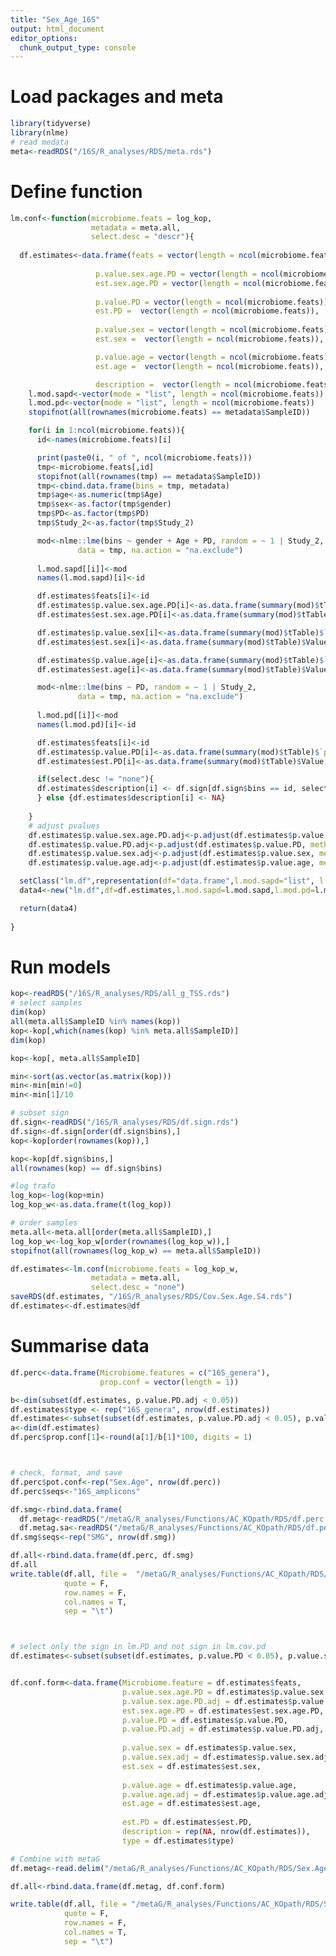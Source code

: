 ```yaml
---
title: "Sex_Age_16S"
output: html_document
editor_options: 
  chunk_output_type: console
---
```

# Load packages and meta
```r
library(tidyverse)
library(nlme)
# read medata
meta<-readRDS("/16S/R_analyses/RDS/meta.rds")
```


# Define function
```r
lm.conf<-function(microbiome.feats = log_kop,
                  metadata = meta.all,
                  select.desc = "descr"){
    
  df.estimates<-data.frame(feats = vector(length = ncol(microbiome.feats)),
                   
                   p.value.sex.age.PD = vector(length = ncol(microbiome.feats)),
                   est.sex.age.PD = vector(length = ncol(microbiome.feats)),
                  
                   p.value.PD = vector(length = ncol(microbiome.feats)),
                   est.PD =  vector(length = ncol(microbiome.feats)),
                   
                   p.value.sex = vector(length = ncol(microbiome.feats)),
                   est.sex =  vector(length = ncol(microbiome.feats)),

                   p.value.age = vector(length = ncol(microbiome.feats)),
                   est.age =  vector(length = ncol(microbiome.feats)),

                   description =  vector(length = ncol(microbiome.feats)))
    l.mod.sapd<-vector(mode = "list", length = ncol(microbiome.feats))
    l.mod.pd<-vector(mode = "list", length = ncol(microbiome.feats))
    stopifnot(all(rownames(microbiome.feats) == metadata$SampleID))

    for(i in 1:ncol(microbiome.feats)){
      id<-names(microbiome.feats)[i]

      print(paste0(i, " of ", ncol(microbiome.feats)))
      tmp<-microbiome.feats[,id]
      stopifnot(all(rownames(tmp) == metadata$SampleID))
      tmp<-cbind.data.frame(bins = tmp, metadata)
      tmp$age<-as.numeric(tmp$Age)
      tmp$sex<-as.factor(tmp$gender)
      tmp$PD<-as.factor(tmp$PD)
      tmp$Study_2<-as.factor(tmp$Study_2)

      mod<-nlme::lme(bins ~ gender + Age + PD, random = ~ 1 | Study_2,
               data = tmp, na.action = "na.exclude")
      
      l.mod.sapd[[i]]<-mod
      names(l.mod.sapd)[i]<-id

      df.estimates$feats[i]<-id
      df.estimates$p.value.sex.age.PD[i]<-as.data.frame(summary(mod)$tTable)$`p-value`[4]
      df.estimates$est.sex.age.PD[i]<-as.data.frame(summary(mod)$tTable)$Value[4]

      df.estimates$p.value.sex[i]<-as.data.frame(summary(mod)$tTable)$`p-value`[2]
      df.estimates$est.sex[i]<-as.data.frame(summary(mod)$tTable)$Value[2]

      df.estimates$p.value.age[i]<-as.data.frame(summary(mod)$tTable)$`p-value`[3]
      df.estimates$est.age[i]<-as.data.frame(summary(mod)$tTable)$Value[3]

      mod<-nlme::lme(bins ~ PD, random = ~ 1 | Study_2,
               data = tmp, na.action = "na.exclude")
      
      l.mod.pd[[i]]<-mod
      names(l.mod.pd)[i]<-id

      df.estimates$feats[i]<-id
      df.estimates$p.value.PD[i]<-as.data.frame(summary(mod)$tTable)$`p-value`[2]
      df.estimates$est.PD[i]<-as.data.frame(summary(mod)$tTable)$Value[2]

      if(select.desc != "none"){
      df.estimates$description[i] <- df.sign[df.sign$bins == id, select.desc]
      } else {df.estimates$description[i] <- NA}
      
    }
    # adjust pvalues
    df.estimates$p.value.sex.age.PD.adj<-p.adjust(df.estimates$p.value.sex.age.PD, method = "fdr")
    df.estimates$p.value.PD.adj<-p.adjust(df.estimates$p.value.PD, method = "fdr")
    df.estimates$p.value.sex.adj<-p.adjust(df.estimates$p.value.sex, method = "fdr")
    df.estimates$p.value.age.adj<-p.adjust(df.estimates$p.value.age, method = "fdr")

  setClass("lm.df",representation(df="data.frame",l.mod.sapd="list", l.mod.pd="list"))
  data4<-new("lm.df",df=df.estimates,l.mod.sapd=l.mod.sapd,l.mod.pd=l.mod.pd)

  return(data4)
  
}

```

# Run models
```r
kop<-readRDS("/16S/R_analyses/RDS/all_g_TSS.rds")
# select samples
dim(kop)
all(meta.all$SampleID %in% names(kop))
kop<-kop[,which(names(kop) %in% meta.all$SampleID)]
dim(kop)

kop<-kop[, meta.all$SampleID]

min<-sort(as.vector(as.matrix(kop)))
min<-min[min!=0]
min<-min[1]/10

# subset sign
df.sign<-readRDS("/16S/R_analyses/RDS/df.sign.rds")
df.sign<-df.sign[order(df.sign$bins),]
kop<-kop[order(rownames(kop)),]

kop<-kop[df.sign$bins,]
all(rownames(kop) == df.sign$bins)

#log trafo
log_kop<-log(kop+min)
log_kop_w<-as.data.frame(t(log_kop))

# order samples
meta.all<-meta.all[order(meta.all$SampleID),]
log_kop_w<-log_kop_w[order(rownames(log_kop_w)),]
stopifnot(all(rownames(log_kop_w) == meta.all$SampleID))

df.estimates<-lm.conf(microbiome.feats = log_kop_w,
                  metadata = meta.all,
                  select.desc = "none") 
saveRDS(df.estimates, "/16S/R_analyses/RDS/Cov.Sex.Age.S4.rds")
df.estimates<-df.estimates@df
```

# Summarise data
```r
df.perc<-data.frame(Microbiome.features = c("16S_genera"),
                    prop.conf = vector(length = 1))

b<-dim(subset(df.estimates, p.value.PD.adj < 0.05))
df.estimates$type <- rep("16S_genera", nrow(df.estimates))
df.estimates<-subset(subset(df.estimates, p.value.PD.adj < 0.05), p.value.sex.age.PD.adj >= 0.05)
a<-dim(df.estimates)
df.perc$prop.conf[1]<-round(a[1]/b[1]*100, digits = 1)



# check, format, and save
df.perc$pot.conf<-rep("Sex.Age", nrow(df.perc))
df.perc$seqs<-"16S_amplicons"

df.smg<-rbind.data.frame(
  df.metag<-readRDS("/metaG/R_analyses/Functions/AC_KOpath/RDS/df.perc.pd.drugs_other.meds.rds"),
  df.metag.sa<-readRDS("/metaG/R_analyses/Functions/AC_KOpath/RDS/df.perc.pd.SexAge_bedarf.rds"))
df.smg$seqs<-rep("SMG", nrow(df.smg))

df.all<-rbind.data.frame(df.perc, df.smg)
df.all
write.table(df.all, file =  "/metaG/R_analyses/Functions/AC_KOpath/RDS/df.perc.pd.all.16SSmg.txt", 
            quote = F, 
            row.names = F, 
            col.names = T, 
            sep = "\t")



# select only the sign in lm.PD and not sign in lm.cov.pd
df.estimates<-subset(subset(df.estimates, p.value.PD < 0.05), p.value.sex.age.PD.adj  >= 0.05)


df.conf.form<-data.frame(Microbiome.feature = df.estimates$feats,
                         p.value.sex.age.PD = df.estimates$p.value.sex.age.PD,
                         p.value.sex.age.PD.adj = df.estimates$p.value.sex.age.PD.adj,
                         est.sex.age.PD = df.estimates$est.sex.age.PD,
                         p.value.PD = df.estimates$p.value.PD,
                         p.value.PD.adj = df.estimates$p.value.PD.adj,
                         
                         p.value.sex = df.estimates$p.value.sex,
                         p.value.sex.adj = df.estimates$p.value.sex.adj,
                         est.sex = df.estimates$est.sex,
                       
                         p.value.age = df.estimates$p.value.age,
                         p.value.age.adj = df.estimates$p.value.age.adj,
                         est.age = df.estimates$est.age,
                   
                         est.PD = df.estimates$est.PD,
                         description = rep(NA, nrow(df.estimates)),
                         type = df.estimates$type)

# Combine with metaG
df.metag<-read.delim("/metaG/R_analyses/Functions/AC_KOpath/RDS/Sex.Age.conf.tab_bedarf.txt", header = T)

df.all<-rbind.data.frame(df.metag, df.conf.form)

write.table(df.all, file = "/metaG/R_analyses/Functions/AC_KOpath/RDS/Sex.Age.conf.tab_16S_SMG.txt", 
            quote = F, 
            row.names = F, 
            col.names = T, 
            sep = "\t")

```
